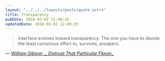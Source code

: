 ```yaml
---
layout: "../../../layouts/posts/quote.astro"
title: Transparency
pubDate: 2016-03-02 11:49:25
updatedDate: 2016-03-02 11:49:25
---
```


> Interface evolves toward transparency. The one you have to devote the least conscious effort to, survives, prospers.

— <cite>[William Gibson, _ Distrust That Particular Flavor_](http://www.goodreads.com/book/show/11890817-distrust-that-particular-flavor)</cite>
